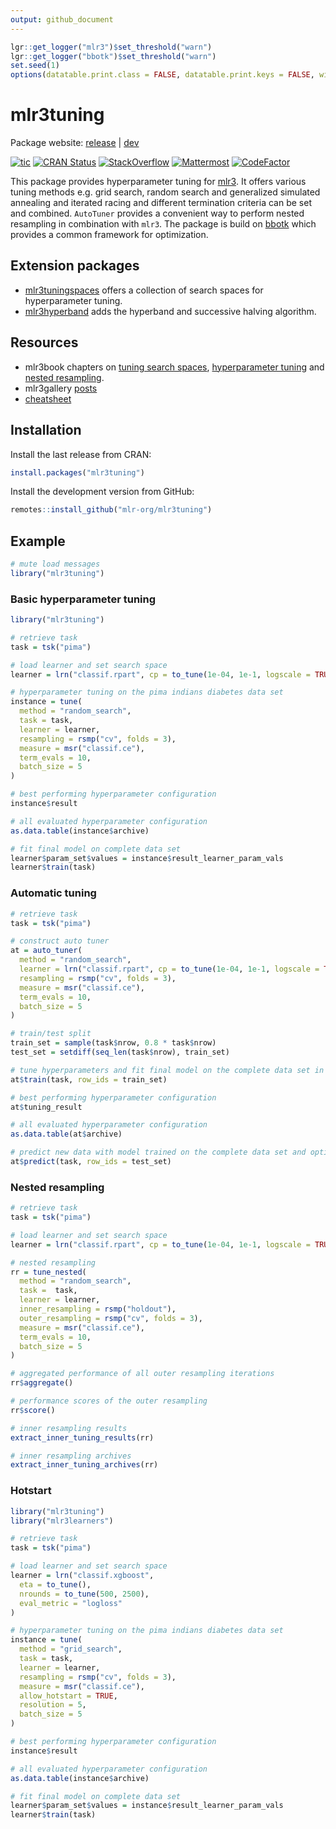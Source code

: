 ```yaml
---
output: github_document
---
```


```r
lgr::get_logger("mlr3")$set_threshold("warn")
lgr::get_logger("bbotk")$set_threshold("warn")
set.seed(1)
options(datatable.print.class = FALSE, datatable.print.keys = FALSE, width = 200)
```

# mlr3tuning

Package website: [release](https://mlr3tuning.mlr-org.com/) | [dev](https://mlr3tuning.mlr-org.com/dev/)

<!-- badges: start -->
[![tic](https://github.com/mlr-org/mlr3tuning/workflows/tic/badge.svg?branch=main)](https://github.com/mlr-org/mlr3tuning/actions)
[![CRAN Status](https://www.r-pkg.org/badges/version-ago/mlr3tuning)](https://cran.r-project.org/package=mlr3tuning)
[![StackOverflow](https://img.shields.io/badge/stackoverflow-mlr3-orange.svg)](https://stackoverflow.com/questions/tagged/mlr3)
[![Mattermost](https://img.shields.io/badge/chat-mattermost-orange.svg)](https://lmmisld-lmu-stats-slds.srv.mwn.de/mlr_invite/)
[![CodeFactor](https://www.codefactor.io/repository/github/mlr-org/mlr3tuning/badge)](https://www.codefactor.io/repository/github/mlr-org/mlr3tuning)
<!-- badges: end -->

This package provides hyperparameter tuning for [mlr3](https://mlr3.mlr-org.com).
It offers various tuning methods e.g. grid search, random search and generalized simulated annealing and iterated racing and different termination criteria can be set and combined.
`AutoTuner` provides a convenient way to perform nested resampling in combination with `mlr3`.
The package is build on [bbotk](https://github.com/mlr-org/bbotk) which provides a common framework for optimization.

## Extension packages

- [mlr3tuningspaces](https://github.com/mlr-org/mlr3tuningspaces) offers a collection of search spaces for hyperparameter tuning.
- [mlr3hyperband](https://github.com/mlr-org/mlr3hyperband) adds the hyperband and successive halving algorithm.

## Resources

- mlr3book chapters on [tuning search spaces](https://mlr3book.mlr-org.com/optimization.html#searchspace), [hyperparameter tuning](https://mlr3book.mlr-org.com/optimization.html#tuning) and [nested resampling](https://mlr3book.mlr-org.com/optimization.html#nested-resampling).
- mlr3gallery [posts](https://mlr3gallery.mlr-org.com/#category:mlr3tuning)
- [cheatsheet](https://cheatsheets.mlr-org.com/mlr3tuning.pdf)

## Installation

Install the last release from CRAN:

```r
install.packages("mlr3tuning")
```

Install the development version from GitHub:

```r
remotes::install_github("mlr-org/mlr3tuning")
```

## Example

```r
# mute load messages
library("mlr3tuning")
```

### Basic hyperparameter tuning

```r
library("mlr3tuning")

# retrieve task
task = tsk("pima")

# load learner and set search space
learner = lrn("classif.rpart", cp = to_tune(1e-04, 1e-1, logscale = TRUE))

# hyperparameter tuning on the pima indians diabetes data set
instance = tune(
  method = "random_search",
  task = task,
  learner = learner,
  resampling = rsmp("cv", folds = 3),
  measure = msr("classif.ce"),
  term_evals = 10,
  batch_size = 5
)

# best performing hyperparameter configuration
instance$result

# all evaluated hyperparameter configuration
as.data.table(instance$archive)

# fit final model on complete data set
learner$param_set$values = instance$result_learner_param_vals
learner$train(task)
```

### Automatic tuning

```r
# retrieve task
task = tsk("pima")

# construct auto tuner
at = auto_tuner(
  method = "random_search",
  learner = lrn("classif.rpart", cp = to_tune(1e-04, 1e-1, logscale = TRUE)),
  resampling = rsmp("cv", folds = 3),
  measure = msr("classif.ce"),
  term_evals = 10,
  batch_size = 5
)

# train/test split
train_set = sample(task$nrow, 0.8 * task$nrow)
test_set = setdiff(seq_len(task$nrow), train_set)

# tune hyperparameters and fit final model on the complete data set in one go
at$train(task, row_ids = train_set)

# best performing hyperparameter configuration
at$tuning_result

# all evaluated hyperparameter configuration
as.data.table(at$archive)

# predict new data with model trained on the complete data set and optimized hyperparameters
at$predict(task, row_ids = test_set)
```

### Nested resampling

```r
# retrieve task
task = tsk("pima")

# load learner and set search space
learner = lrn("classif.rpart", cp = to_tune(1e-04, 1e-1, logscale = TRUE))

# nested resampling
rr = tune_nested(
  method = "random_search",
  task =  task,
  learner = learner,
  inner_resampling = rsmp("holdout"),
  outer_resampling = rsmp("cv", folds = 3),
  measure = msr("classif.ce"),
  term_evals = 10,
  batch_size = 5
)

# aggregated performance of all outer resampling iterations
rr$aggregate()

# performance scores of the outer resampling
rr$score()

# inner resampling results
extract_inner_tuning_results(rr)

# inner resampling archives
extract_inner_tuning_archives(rr)
```

### Hotstart

```r
library("mlr3tuning")
library("mlr3learners")

# retrieve task
task = tsk("pima")

# load learner and set search space
learner = lrn("classif.xgboost",
  eta = to_tune(),
  nrounds = to_tune(500, 2500),
  eval_metric = "logloss"
)

# hyperparameter tuning on the pima indians diabetes data set
instance = tune(
  method = "grid_search",
  task = task,
  learner = learner,
  resampling = rsmp("cv", folds = 3),
  measure = msr("classif.ce"),
  allow_hotstart = TRUE,
  resolution = 5,
  batch_size = 5
)

# best performing hyperparameter configuration
instance$result

# all evaluated hyperparameter configuration
as.data.table(instance$archive)

# fit final model on complete data set
learner$param_set$values = instance$result_learner_param_vals
learner$train(task)
```
